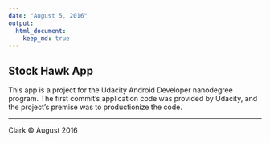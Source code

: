 ```yaml
---
date: "August 5, 2016"
output: 
  html_document:
    keep_md: true
---
```


## __Stock Hawk App__

This app is a project for the Udacity Android Developer nanodegree program. The first commit's application code was provided by Udacity, and the project's premise was to productionize the code.

***

Clark &copy; August 2016
